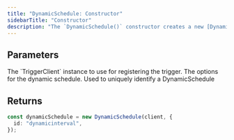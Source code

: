```yaml
---
title: "DynamicSchedule: Constructor"
sidebarTitle: "Constructor"
description: "The `DynamicSchedule()` constructor creates a new [DynamicSchedule](/sdk/dynamicschedule/overview) instance."
---
```


<Snippet file="v2-deprecation-warning.mdx" />

## Parameters

<ResponseField name="client" type="TriggerClient" required>
  The `TriggerClient` instance to use for registering the trigger.
</ResponseField>
<ResponseField name="options" type="DynamicScheduleOptions" required>
  The options for the dynamic schedule.
  <Expandable title="options" defaultOpen>
    <ResponseField name="id" type="string" required>
      Used to uniquely identify a DynamicSchedule
    </ResponseField>
  </Expandable>
</ResponseField>

## Returns

<ResponseField name="DynamicSchedule instance" type="DynamicSchedule" />

<RequestExample>

```typescript
const dynamicSchedule = new DynamicSchedule(client, {
  id: "dynamicinterval",
});
```

</RequestExample>
